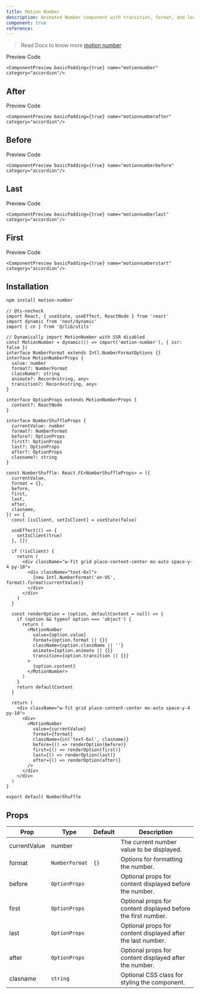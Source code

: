 ```yaml
---
title: Motion Number
description: Animated Number component with transition, format, and localization. It's accessible, customizable, and ideal for smooth UI interactions.
component: true
reference:
---
```


> Read Docs to know more [motion number](https://motion-number.barvian.me)

<Tabs defaultValue="preview" className="w-full relative">
  <TabsList >
    <TabsTrigger value="preview">Preview</TabsTrigger>
    <TabsTrigger value="codesnippet">Code</TabsTrigger>
  </TabsList>
  <TabsContent
    value="preview"
  >

    <ComponentPreview basicPadding={true} name="motionnumber" category="accordion"/>

  </TabsContent>
  <TabsContent value="codesnippet">
<CodeWrapper noExpand={true}>
    <CodePreview name="motionnumber" category="component" />

</CodeWrapper>
  </TabsContent>
</Tabs>

## After

<Tabs defaultValue="preview" className="w-full relative">
  <TabsList >
    <TabsTrigger value="preview">Preview</TabsTrigger>
    <TabsTrigger value="codesnippet">Code</TabsTrigger>
  </TabsList>
  <TabsContent
    value="preview"
  >

    <ComponentPreview basicPadding={true} name="motionnumberafter" category="accordion"/>

  </TabsContent>
  <TabsContent value="codesnippet">
<CodeWrapper noExpand={true}>
    <CodePreview name="motionnumberafter" category="component" />

</CodeWrapper>
  </TabsContent>
</Tabs>

## Before

<Tabs defaultValue="preview" className="w-full relative">
  <TabsList >
    <TabsTrigger value="preview">Preview</TabsTrigger>
    <TabsTrigger value="codesnippet">Code</TabsTrigger>
  </TabsList>
  <TabsContent
    value="preview"
  >

    <ComponentPreview basicPadding={true} name="motionnumberbefore" category="accordion"/>

  </TabsContent>
  <TabsContent value="codesnippet">
<CodeWrapper noExpand={true}>
    <CodePreview name="motionnumberbefore" category="component" />

</CodeWrapper>
  </TabsContent>
</Tabs>

## Last

<Tabs defaultValue="preview" className="w-full relative">
  <TabsList >
    <TabsTrigger value="preview">Preview</TabsTrigger>
    <TabsTrigger value="codesnippet">Code</TabsTrigger>
  </TabsList>
  <TabsContent
    value="preview"
  >

    <ComponentPreview basicPadding={true} name="motionnumberlast" category="accordion"/>

  </TabsContent>
  <TabsContent value="codesnippet">
<CodeWrapper noExpand={true}>
    <CodePreview name="motionnumberlast" category="component" />

</CodeWrapper>
  </TabsContent>
</Tabs>

## First

<Tabs defaultValue="preview" className="w-full relative">
  <TabsList >
    <TabsTrigger value="preview">Preview</TabsTrigger>
    <TabsTrigger value="codesnippet">Code</TabsTrigger>
  </TabsList>
  <TabsContent
    value="preview"
  >

    <ComponentPreview basicPadding={true} name="motionnumberstart" category="accordion"/>

  </TabsContent>
  <TabsContent value="codesnippet">
<CodeWrapper noExpand={true}>
    <CodePreview name="motionnumberstart" category="component" />

</CodeWrapper>
  </TabsContent>
</Tabs>

## Installation

```bash
npm install motion-number
```

```tsx title="number-shuffle.tsx"
// @ts-nocheck
import React, { useState, useEffect, ReactNode } from 'react'
import dynamic from 'next/dynamic'
import { cn } from '@/lib/utils'

// Dynamically import MotionNumber with SSR disabled
const MotionNumber = dynamic(() => import('motion-number'), { ssr: false })
interface NumberFormat extends Intl.NumberFormatOptions {}
interface MotionNumberProps {
  value: number
  format?: NumberFormat
  className?: string
  animate?: Record<string, any>
  transition?: Record<string, any>
}

interface OptionProps extends MotionNumberProps {
  content?: ReactNode
}

interface NumberShuffleProps {
  currentValue: number
  format?: NumberFormat
  before?: OptionProps
  first?: OptionProps
  last?: OptionProps
  after?: OptionProps
  clasname?: string
}

const NumberShuffle: React.FC<NumberShuffleProps> = ({
  currentValue,
  format = {},
  before,
  first,
  last,
  after,
  clasname,
}) => {
  const [isClient, setIsClient] = useState(false)

  useEffect(() => {
    setIsClient(true)
  }, [])

  if (!isClient) {
    return (
      <div className="w-fit grid place-content-center mx-auto space-y-4 py-10">
        <div className="text-6xl">
          {new Intl.NumberFormat('en-US', format).format(currentValue)}
        </div>
      </div>
    )
  }

  const renderOption = (option, defaultContent = null) => {
    if (option && typeof option === 'object') {
      return (
        <MotionNumber
          value={option.value}
          format={option.format || {}}
          className={option.className || ''}
          animate={option.animate || {}}
          transition={option.transition || {}}
        >
          {option.content}
        </MotionNumber>
      )
    }
    return defaultContent
  }

  return (
    <div className="w-fit grid place-content-center mx-auto space-y-4 py-10">
      <div>
        <MotionNumber
          value={currentValue}
          format={format}
          className={cn('text-6xl', clasname)}
          before={() => renderOption(before)}
          first={() => renderOption(first)}
          last={() => renderOption(last)}
          after={() => renderOption(after)}
        />
      </div>
    </div>
  )
}

export default NumberShuffle
```

## Props

| Prop         | Type           | Default | Description                                                   |
| ------------ | -------------- | ------- | ------------------------------------------------------------- |
| currentValue | number         |         | The current number value to be displayed.                     |
| format       | `NumberFormat` | `{}`    | Options for formatting the number.                            |
| before       | `OptionProps`  |         | Optional props for content displayed before the number.       |
| first        | `OptionProps`  |         | Optional props for content displayed before the first number. |
| last         | `OptionProps`  |         | Optional props for content displayed after the last number.   |
| after        | `OptionProps`  |         | Optional props for content displayed after the number.        |
| clasname     | `string`       |         | Optional CSS class for styling the component.                 |
